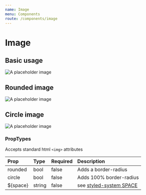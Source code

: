 ```yaml
---
name: Image
menu: Components
route: /components/image
---
```



# Image

## Basic usage
<Playground>
  <Image 
    src="https://via.placeholder.com/150x150"
    alt="A placeholder image" 
  />
</Playground>

## Rounded image
<Playground>
  <Image 
    src="https://via.placeholder.com/150x150"
    alt="A placeholder image" 
    rounded
  />
</Playground>


## Circle image
<Playground>
  <Image 
    src="https://via.placeholder.com/150x150"
    alt="A placeholder image" 
    circle
  />
</Playground>

### PropTypes
Accepts standard html `<img>` attributes

| Prop | Type | Required | Description |
|:-----|:-----|:---------|:------------|
| rounded | bool | false | Adds a border-radius |
| circle | bool | false | Adds 100% border-radius |
| ${space} | string | false | see [styled-system SPACE](https://jxnblk.com/styled-system/#margin--padding) |